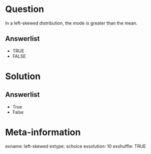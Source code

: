 Question
========

In a left-skewed distribution, the mode is greater than the mean.

Answerlist
----------
* TRUE
* FALSE

Solution
========

Answerlist
----------
* True
* False

Meta-information
================

exname: left-skewed
extype: schoice
exsolution: 10
exshuffle: TRUE

